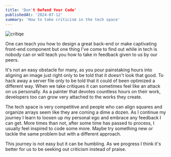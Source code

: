 ```yaml
---
title: 'Don't Defend Your Code'
publishedAt: '2024-07-12'
summary: 'How to take criticism in the tech space'
---
```


<Image 
src="https://mymodernmet.com/wp/wp-content/uploads/2018/08/how-to-accept-criticism-5.png"
alt='critiqe'
width={400}
height={400}
/>

 One can teach you how to design a great back-end or make captivating front-end component but one thing I've come to find out while in tech is nobody can or will teach you how to take in feedback given to us by our peers.

It's not an easy obstacle for many, as you pour painstaking hours into aligning an image just right only to be told that it doesn't look that good. To hack away a server file only to be told that it could of been optimized a different way. When we take critiques it can sometimes feel like an attack on us personally. As a painter that devotes countless hours on their work, developers too can grow very attached to the works they create. 

The tech space is very competitive and people who can align squares and organize arrays seem like they are coming a dime a dozen. As I continue my journey I learn to loosen up my personal ego and embrace any feedback I can get. More times than not, after some time has passed to process, I usually feel inspired to code some more. Maybe try something new or tackle the same problem but with a different approach. 

This journey is not easy but it can be humbling. As we progress I think it's better for us to be seeking out criticism instead of praise.
